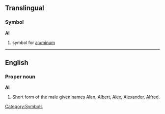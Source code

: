 ==Translingual==
===Symbol===
'''Al'''
# {{chemistry}} symbol for [[aluminum]]
[[Category:Symbols]]

----

==English==
===Proper noun===
'''Al'''
#Short form of the male [[given name]]s [[Alan]], [[Albert]], [[Alex]], [[Alexander]], [[Alfred]].